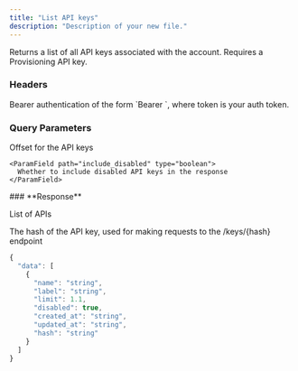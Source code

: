 ```yaml
---
title: "List API keys"
description: "Description of your new file."
---
```


Returns a list of all API keys associated with the account. Requires a Provisioning API key.

### **Headers**

<ParamField path="Authorization" type="string" required>
  Bearer authentication of the form `Bearer <token>`, where token is your auth token.

  ### Query Parameters

  <ParamField path="offset" type="double">
    Offset for the API keys

    <ParamField path="include_disabled" type="boolean">
      Whether to include disabled API keys in the response
    </ParamField>
  </ParamField>
  ### **Response**

  List of APIs

  <ParamField path="data" type="list of objects">
    <Expandable title="7 properties">
      <ParamField path="label" type="string">
        <ParamField path="limit" type="double or null">
          <ParamField path="disabled" type="boolean or null">
            <ParamField path="created_at" type="string">
              <ParamField path="updated_at" type="string or null">
                <ParamField path="is_provisioning_key" type="boolean">
                  <ParamField path="hash" type="string or null">
                    The hash of the API key, used for making requests to the /keys/{hash} endpoint
                  </ParamField>
                </ParamField>
              </ParamField>
            </ParamField>
          </ParamField>
        </ParamField>
      </ParamField>
    </Expandable>
  </ParamField>
  <CodeGroup>

  ```typescript 200 Retrieved
  {
    "data": [
      {
        "name": "string",
        "label": "string",
        "limit": 1.1,
        "disabled": true,
        "created_at": "string",
        "updated_at": "string",
        "hash": "string"
      }
    ]
  }
  ```

  </CodeGroup>

  ### 
</ParamField>